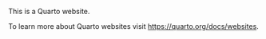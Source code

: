 This is a Quarto website.

To learn more about Quarto websites visit <https://quarto.org/docs/websites>.